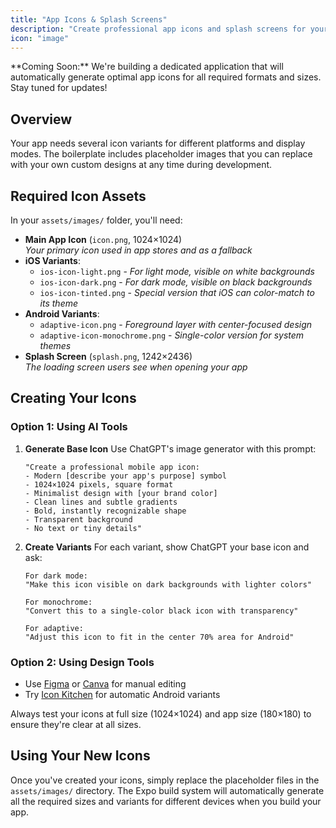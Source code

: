 ```yaml
---
title: "App Icons & Splash Screens"
description: "Create professional app icons and splash screens for your mobile app"
icon: "image"
---
```


<Tip>
  **Coming Soon:** We're building a dedicated application that will automatically generate optimal app icons for all required formats and sizes. Stay tuned for updates!
</Tip>

## Overview

Your app needs several icon variants for different platforms and display modes. The boilerplate includes placeholder images that you can replace with your own custom designs at any time during development.

## Required Icon Assets

In your `assets/images/` folder, you'll need:

- **Main App Icon** (`icon.png`, 1024×1024)\
  _Your primary icon used in app stores and as a fallback_
- **iOS Variants**:
  - `ios-icon-light.png` - _For light mode, visible on white backgrounds_
  - `ios-icon-dark.png` - _For dark mode, visible on black backgrounds_
  - `ios-icon-tinted.png` - _Special version that iOS can color-match to its theme_
- **Android Variants**:
  - `adaptive-icon.png` - _Foreground layer with center-focused design_
  - `adaptive-icon-monochrome.png` - _Single-color version for system themes_
- **Splash Screen** (`splash.png`, 1242×2436)\
  _The loading screen users see when opening your app_

## Creating Your Icons

### Option 1: Using AI Tools

1. **Generate Base Icon**
   Use ChatGPT's image generator with this prompt:

   ```
   "Create a professional mobile app icon:
   - Modern [describe your app's purpose] symbol
   - 1024×1024 pixels, square format
   - Minimalist design with [your brand color]
   - Clean lines and subtle gradients
   - Bold, instantly recognizable shape
   - Transparent background
   - No text or tiny details"
   ```

2. **Create Variants**
   For each variant, show ChatGPT your base icon and ask:

   ```
   For dark mode:
   "Make this icon visible on dark backgrounds with lighter colors"
   
   For monochrome:
   "Convert this to a single-color black icon with transparency"
   
   For adaptive:
   "Adjust this icon to fit in the center 70% area for Android"
   ```

### Option 2: Using Design Tools

- Use [Figma](https://www.figma.com) or [Canva](https://www.canva.com) for manual editing
- Try [Icon Kitchen](https://icon.kitchen) for automatic Android variants

<Tip>
  Always test your icons at full size (1024×1024) and app size (180×180) to ensure they're clear at all sizes.
</Tip>

## Using Your New Icons

Once you've created your icons, simply replace the placeholder files in the `assets/images/` directory. The Expo build system will automatically generate all the required sizes and variants for different devices when you build your app.
